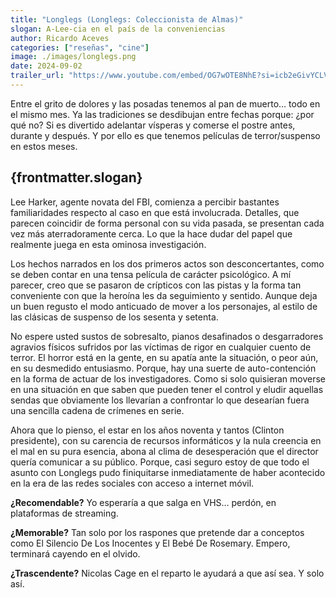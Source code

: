 ```yaml
--- 
title: "Longlegs (Longlegs: Coleccionista de Almas)"
slogan: A-Lee-cia en el país de la conveniencias
author: Ricardo Aceves
categories: ["reseñas", "cine"]
image: ./images/longlegs.png
date: 2024-09-02
trailer_url: "https://www.youtube.com/embed/OG7wOTE8NhE?si=icb2eGivYCLVJ3jn"
---
```


Entre el grito de dolores y las posadas tenemos al pan de muerto… todo en el mismo mes. Ya las tradiciones se desdibujan entre fechas porque: ¿por qué no? Si es divertido adelantar vísperas y comerse el postre antes, durante y después. Y por ello es que tenemos películas de terror/suspenso en estos meses.

## {frontmatter.slogan}

Lee Harker, agente novata del FBI, comienza a percibir bastantes familiaridades respecto al caso en que está involucrada. Detalles, que parecen coincidir de forma personal con su vida pasada, se presentan cada vez más aterradoramente cerca. Lo que la hace dudar del papel que realmente juega en esta ominosa investigación.

Los hechos narrados en los dos primeros actos son desconcertantes, como se deben contar en una tensa película de carácter psicológico. A mí parecer, creo que se pasaron de crípticos con las pistas y la forma tan conveniente con que la heroína les da seguimiento y sentido. Aunque deja un buen regusto el modo anticuado de mover a los personajes, al estilo de las clásicas de suspenso de los sesenta y setenta.

No espere usted sustos de sobresalto, pianos desafinados o desgarradores agravios físicos sufridos por las víctimas de rigor en cualquier cuento de terror. El horror está en la gente, en su apatía ante la situación, o peor aún, en su desmedido entusiasmo. Porque, hay una suerte de auto-contención en la forma de actuar de los investigadores. Como si solo quisieran moverse en una situación en que saben que pueden tener el control y eludir aquellas sendas que obviamente los llevarían a confrontar lo que desearían fuera una sencilla cadena de crímenes en serie.

Ahora que lo pienso, el estar en los años noventa y tantos (Clinton presidente), con su carencia de recursos informáticos y la nula creencia en el mal en su pura esencia, abona al clima de desesperación que el director quería comunicar a su público. Porque, casi seguro estoy de que todo el asunto con Longlegs pudo finiquitarse inmediatamente de haber acontecido en la era de las redes sociales con acceso a internet móvil.

**¿Recomendable?** Yo esperaría a que salga en VHS… perdón, en plataformas de streaming.

**¿Memorable?** Tan solo por los raspones que pretende dar a conceptos como El Silencio De Los Inocentes y El Bebé De Rosemary. Empero, terminará cayendo en el olvido.

**¿Trascendente?** Nicolas Cage en el reparto le ayudará a que así sea. Y solo así.